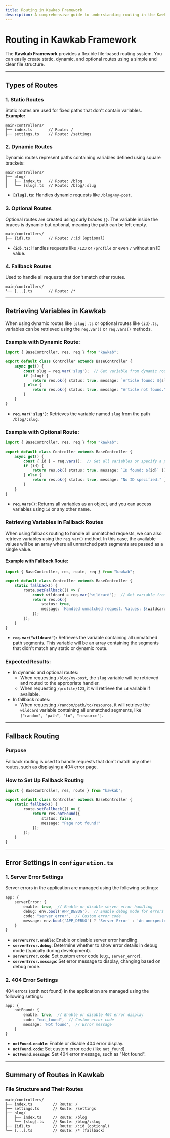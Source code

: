```yaml
---
title: Routing in Kawkab Framework
description: A comprehensive guide to understanding routing in the Kawkab framework and how to create static, dynamic, and optional routes.
---
```


# **Routing in Kawkab Framework**

The **Kawkab Framework** provides a flexible file-based routing system. You can easily create static, dynamic, and optional routes using a simple and clear file structure.

---

## **Types of Routes**

### **1. Static Routes**
Static routes are used for fixed paths that don't contain variables.  
**Example:**

```plaintext
main/controllers/
├── index.ts       // Route: /
├── settings.ts    // Route: /settings
```

### **2. Dynamic Routes**
Dynamic routes represent paths containing variables defined using square brackets:
```plaintext
main/controllers/
├── blog/
│   ├── index.ts   // Route: /blog
│   └── [slug].ts  // Route: /blog/:slug
```
- **`[slug].ts`:** Handles dynamic requests like `/blog/my-post`.

### **3. Optional Routes**
Optional routes are created using curly braces `{}`. The variable inside the braces is dynamic but optional, meaning the path can be left empty.
  
```plaintext
main/controllers/
├── {id}.ts        // Route: /:id (optional)
```
- **`{id}.ts`:** Handles requests like `/123` or `/profile` or even `/` without an ID value.

### **4. Fallback Routes**
Used to handle all requests that don't match other routes.
```plaintext
main/controllers/
└── [...].ts       // Route: /*
```

---

## **Retrieving Variables in Kawkab**

When using dynamic routes like `[slug].ts` or optional routes like `{id}.ts`, variables can be retrieved using the `req.var()` or `req.vars()` methods.

### **Example with Dynamic Route:**

```ts
import { BaseController, res, req } from "kawkab";

export default class Controller extends BaseController {
    async get() {
        const slug = req.var('slug');  // Get variable from dynamic route
        if (slug) {
            return res.ok({ status: true, message: `Article found: ${slug}` });
        } else {
            return res.ok({ status: true, message: "Article not found." });
        }
    }
}
```

- **`req.var('slug')`:** Retrieves the variable named `slug` from the path `/blog/:slug`.

### **Example with Optional Route:**

```ts
import { BaseController, res, req } from "kawkab";

export default class Controller extends BaseController {
    async get() {
        const { id } = req.vars();  // Get all variables or specify a particular one
        if (id) {
            return res.ok({ status: true, message: `ID found: ${id}` });
        } else {
            return res.ok({ status: true, message: "No ID specified." });
        }
    }
}
```

- **`req.vars()`:** Returns all variables as an object, and you can access variables using `id` or any other name.

### **Retrieving Variables in Fallback Routes**

When using fallback routing to handle all unmatched requests, we can also retrieve variables using the `req.var()` method. In this case, the available values will be an array where all unmatched path segments are passed as a single value.

#### **Example with Fallback Route:**

```ts
import { BaseController, res, route, req } from "kawkab";

export default class Controller extends BaseController {
    static fallback() {
        route.setFallback(() => {
            const wildcard = req.var("wildcard");  // Get variable from fallback route
            return res.ok({
                status: true,
                message: `Handled unmatched request. Values: ${wildcard}`
            });
        });
    }
}
```

- **`req.var("wildcard")`:** Retrieves the variable containing all unmatched path segments. This variable will be an array containing the segments that didn't match any static or dynamic route.

### **Expected Results:**
- In dynamic and optional routes:
    - When requesting `/blog/my-post`, the `slug` variable will be retrieved and routed to the appropriate handler.
    - When requesting `/profile/123`, it will retrieve the `id` variable if available.
- In fallback routes:
    - When requesting `/random/path/to/resource`, it will retrieve the `wildcard` variable containing all unmatched segments, like `["random", "path", "to", "resource"]`.

---

## **Fallback Routing**

### **Purpose**
Fallback routing is used to handle requests that don't match any other routes, such as displaying a 404 error page.

### **How to Set Up Fallback Routing**
```ts
import { BaseController, res, route } from "kawkab";

export default class Controller extends BaseController {
    static fallback() {
        route.setFallback(() => {
            return res.notFound({
                status: false,
                message: "Page not found!"
            });
        });
    }
}
```

---

## **Error Settings in `configuration.ts`**

### **1. Server Error Settings**
Server errors in the application are managed using the following settings:
```ts
app: {
    serverError: {
        enable: true,  // Enable or disable server error handling
        debug: env.bool('APP_DEBUG'),  // Enable debug mode for errors
        code: "server_error",  // Custom error code
        message: env.bool('APP_DEBUG') ? 'Server Error' : 'An unexpected error occurred',  // Error message
    }
}
```

- **`serverError.enable`**: Enable or disable server error handling.
- **`serverError.debug`**: Determine whether to show error details in debug mode (typically during development).
- **`serverError.code`**: Set custom error code (e.g., `server_error`).
- **`serverError.message`**: Set error message to display, changing based on debug mode.

### **2. 404 Error Settings**
404 errors (path not found) in the application are managed using the following settings:
```ts
app: {
    notFound: {
        enable: true,  // Enable or disable 404 error display
        code: "not_found",  // Custom error code
        message: 'Not found',  // Error message
    }
}
```

- **`notFound.enable`**: Enable or disable 404 error display.
- **`notFound.code`**: Set custom error code (like `not_found`).
- **`notFound.message`**: Set 404 error message, such as "Not found".

---

## **Summary of Routes in Kawkab**

### **File Structure and Their Routes**

```plaintext
main/controllers/
├── index.ts         // Route: /
├── settings.ts      // Route: /settings
├── blog/
│   ├── index.ts     // Route: /blog
│   └── [slug].ts    // Route: /blog/:slug
├── {id}.ts          // Route: /:id (optional)
└── [...].ts         // Route: /* (fallback)
